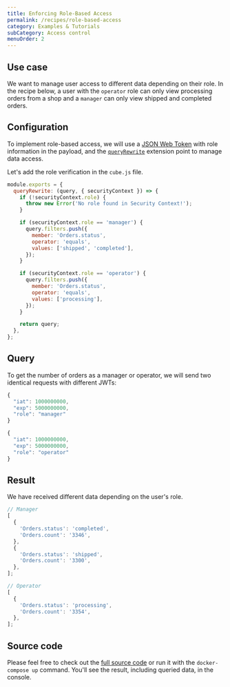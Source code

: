 ```yaml
---
title: Enforcing Role-Based Access
permalink: /recipes/role-based-access
category: Examples & Tutorials
subCategory: Access control
menuOrder: 2
---
```


## Use case

We want to manage user access to different data depending on their role. In the
recipe below, a user with the `operator` role can only view processing orders
from a shop and a `manager` can only view shipped and completed orders.

## Configuration

To implement role-based access, we will use a
[JSON Web Token](https://cube.dev/docs/security) with role information in the
payload, and the
[`queryRewrite`](https://cube.dev/docs/security/context#using-query-rewrite)
extension point to manage data access.

Let's add the role verification in the `cube.js` file.

```javascript
module.exports = {
  queryRewrite: (query, { securityContext }) => {
    if (!securityContext.role) {
      throw new Error('No role found in Security Context!');
    }

    if (securityContext.role == 'manager') {
      query.filters.push({
        member: 'Orders.status',
        operator: 'equals',
        values: ['shipped', 'completed'],
      });
    }

    if (securityContext.role == 'operator') {
      query.filters.push({
        member: 'Orders.status',
        operator: 'equals',
        values: ['processing'],
      });
    }

    return query;
  },
};
```

## Query

To get the number of orders as a manager or operator, we will send two identical
requests with different JWTs:

```javascript
{
  "iat": 1000000000,
  "exp": 5000000000,
  "role": "manager"
}
```

```javascript
{
  "iat": 1000000000,
  "exp": 5000000000,
  "role": "operator"
}
```

## Result

We have received different data depending on the user's role.

```javascript
// Manager
[
  {
    'Orders.status': 'completed',
    'Orders.count': '3346',
  },
  {
    'Orders.status': 'shipped',
    'Orders.count': '3300',
  },
];
```

```javascript
// Operator
[
  {
    'Orders.status': 'processing',
    'Orders.count': '3354',
  },
];
```

## Source code

Please feel free to check out the
[full source code](https://github.com/cube-js/cube/tree/master/examples/recipes/role-based-access)
or run it with the `docker-compose up` command. You'll see the result, including
queried data, in the console.
